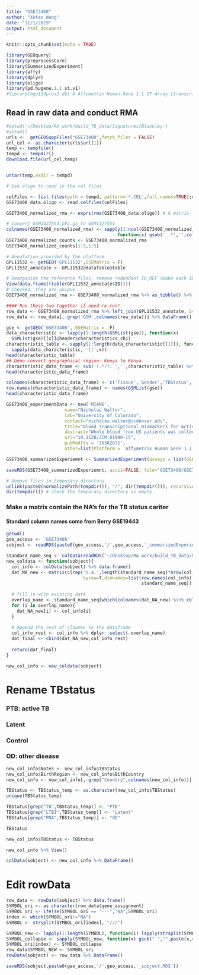 ```yaml
---
title: "GSE73408"
author: "Xutao Wang"
date: "11/1/2019"
output: html_document
---
```


```r
knitr::opts_chunk$set(echo = TRUE)
```

```r
library(GEOquery)
library(preprocessCore)
library(SummarizedExperiment)
library(affy)
library(dplyr)
library(oligo)
library(pd.hugene.1.1.st.v1)
#library(hgu133plus2.db) # Affymetrix Human Gene 1.1 ST Array [transcript (gene) version]
```

## Read in raw data and conduct RMA
```r
#setwd('~/Desktop/RA work/build_TB_data/Signatures/Blankley')
#getwd()
urls <-  getGEOSuppFiles("GSE73408",fetch_files = FALSE)
url_cel <- as.character(urls$url[1])
temp <- tempfile()
tempd <- tempdir()
download.file(url_cel,temp)


untar(temp,exdir = tempd)

# Use oligo to read in the cel files

celFiles <- list.files(path = tempd, pattern='*.CEL',full.names=TRUE);celFiles
GSE73408_data.oligo <- read.celfiles(celFiles)

GSE73408_normalized_rma <- exprs(rma(GSE73408_data.oligo)) # A matrix

```


```r
# Convert GSM1327554.CEL.gz to GSM1327554
colnames(GSE73408_normalized_rma) <- sapply(1:ncol(GSE73408_normalized_rma), 
                                          function(x) gsub('_.*','',colnames(GSE73408_normalized_rma)[x]))
GSE73408_normalized_counts <- GSE73408_normalized_rma
GSE73408_normalized_counts[1:5,1:5]
```

```r
# Annotation provided by the platform
GPL11532 <- getGEO('GPL11532',GSEMatrix = F)
GPL11532_annotate <- GPL11532@dataTable@table

# Reorganize the reference files, remove redundant ID_REF (make each ID unique)
View(data.frame((table(GPL11532_annotate$ID))))
# Checked, they are unique
GSE73408_normalized_rma <- GSE73408_normalized_rma %>% as_tibble() %>% mutate(ID_REF=as.numeric(row.names(GSE73408_normalized_rma)))

#### Run these two together if need re-run!
row_data <- GSE73408_normalized_rma %>% left_join(GPL11532_annotate, by=c('ID_REF' = 'ID'))
row_data <- row_data[,-grep('GSM',colnames(row_data))] %>% DataFrame()
```

```r
gse <- getGEO('GSE73408', GSEMatrix =  F)
data_characteristic <- lapply(1:length(GSMList(gse)), function(x)  
  GSMList(gse)[[x]]@header$characteristics_ch1)
characteristic_table <- sapply(1:length(data_characteristic[[1]]), function(x) 
  sapply(data_characteristic, '[[',x)) 
head(characteristic_table)
## Demo convert geographical region: Kenya to Kenya
characteristic_data_frame <- sub('(.*?): ','',characteristic_table) %>% DataFrame()
head(characteristic_data_frame)

colnames(characteristic_data_frame) <- c('Tissue','Gender','TBStatus','Ethnicity', 'Age', 'BithCountry', 'DiabetesStatus','SmokingStatus','BCG')
row.names(characteristic_data_frame) <- names(GSMList(gse))
head(characteristic_data_frame)
```

```r
GSE73408_experimentData <- new('MIAME',
                      name="Nicholas Walter",
                      lab="University of Colorado",
                      contact="nicholas.walter@ucdenver.edu",
                      title="Blood Transcriptional Biomarkers for Active Tuberculosis among Patients in the United States: a Case-Control Study with Systematic Cross-Classifier Evaluation.",
                      abstract="Whole blood from US patients was collected to accurately diagnose active TB in racially and ethnically diverse populations for RNA extraction and hybridization on Affymetrix microarrays.",
                      url="10.1128/JCM.01990-15",
                      pubMedIds = '26582831',
                      other=list(Platform = 'Affymetrix Human Gene 1.1 ST Array: GPL11532'))

GSE73408_summarizedExperiemnt <- SummarizedExperiment(assays = list(GSE73408_normalized_counts= as.matrix(GSE73408_normalized_counts)), colData = characteristic_data_frame, rowData = row_data, metadata = list(GSE73408_experimentData)); GSE73408_summarizedExperiemnt
```

```r
saveRDS(GSE73408_summarizedExperiemnt, ascii=FALSE, file='GSE73408/GSE73408_summarizedExperiemnt.RDS')

# Remove files in temporary directory
unlink(paste0(normalizePath(tempdir()), "/", dir(tempdir())), recursive = TRUE)
dir(tempdir()) # check the temporary directory is empty
```


### Make a matrix contain the NA's for the TB status cariter
#### Standard column names come from Berry GSE19443
```r
getwd()
geo_access <- 'GSE73408'
sobject <- readRDS(paste0(geo_access,'/',geo_access,'_summarizedExperiemnt.RDS'))
```

```r
standard_name_seq <- colData(readRDS('~/Desktop/RA work/build_TB_data/Signatures/Berry/GSE19443/GSE19443_summarizedExperiemnt.RDS')) %>% data.frame() %>% colnames
new_coldata <- function(sobject){
  col_info <- colData(sobject) %>% data.frame()
  dat_NA_new <- matrix(c(rep('n.a.',length(standard_name_seq)*nrow(col_info))),ncol=length(standard_name_seq),
                             byrow=T,dimnames=list(row.names(col_info),
                                                   standard_name_seq)) %>% data.frame()
  
  # fill in with existing data
  overlap_name <- standard_name_seq[which(colnames(dat_NA_new) %in% colnames(col_info))]
  for (i in overlap_name){
    dat_NA_new[i] <- col_info[i]
  }
  
  # Append the rest of cloumns to the dataframe
  col_info_rest <- col_info %>% dplyr::select(-overlap_name)
  dat_final <- cbind(dat_NA_new,col_info_rest)
  
  return(dat_final)
}

new_col_info <- new_coldata(sobject)

```

# Rename TBstatus
### PTB: active TB
### Latent
### Control
### OD: other disease
```r
new_col_info$Notes <- new_col_info$TBStatus
new_col_info$BirthRegion <- new_col_info$BithCountry
new_col_info <- new_col_info[,-grep("Country",colnames(new_col_info))]

TBStatus <- TBStatus_temp <- as.character(new_col_info$TBStatus)
unique(TBStatus_temp)

TBStatus[grep("TB",TBStatus_temp)] <- "PTB"
TBStatus[grep("LTBI",TBStatus_temp)] <- "Latent"
TBStatus[grep("PNA",TBStatus_temp)] <- "OD"

TBStatus

new_col_info$TBStatus <- TBStatus

new_col_info %>% View()

colData(sobject) <- new_col_info %>% DataFrame()

```

# Edit rowData
```r
row_data <- rowData(sobject) %>% data.frame()
SYMBOL_ori <- as.character(row_data$gene_assignment)
SYMBOL_ori <- ifelse(SYMBOL_ori == "---","NA",SYMBOL_ori)
index <- which(SYMBOL_ori!="NA")
SYMBOL <- strsplit(SYMBOL_ori[index], "///")

SYMBOL_new <- lapply(1:length(SYMBOL), function(i) lapply(strsplit(SYMBOL[[i]],'//'),'[[',2) %>% unlist() %>% unique())
SYMBOL_collapse <- sapply(SYMBOL_new, function(x) gsub(" ","",paste(x,collapse="///")))
SYMBOL_ori[index] <- SYMBOL_collapse
row_data$SYMBOL_NEW <- SYMBOL_ori
rowData(sobject) <- row_data %>% DataFrame()

saveRDS(sobject,paste0(geo_access,'/',geo_access,'_sobject.RDS'))
```













































































